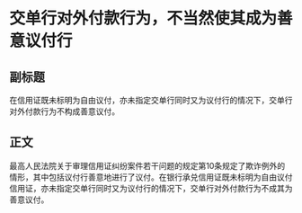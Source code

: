 # 交单行对外付款行为，不当然使其成为善意议付行
## 副标题
在信用证既未标明为自由议付，亦未指定交单行同时又为议付行的情况下，交单行对外付款行为不构成善意议付。
## 正文
最高人民法院关于审理信用证纠纷案件若干问题的规定第10条规定了欺诈例外的情形，其中包括议付行善意地进行了议付。在银行承兑信用证既未标明为自由议付信用证，亦未指定交单行同时又为议付行的情况下，交单行对外付款行为不成其为善意议付。